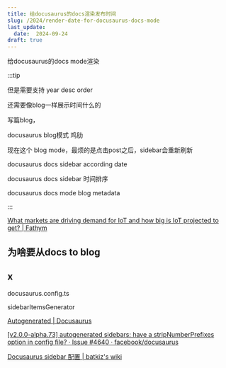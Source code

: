 ```yaml
---
title: 给docusaurus的docs渲染发布时间
slug: /2024/render-date-for-docusaurus-docs-mode
last_update:
  date:  2024-09-24
draft: true
---
```




给docusaurus的docs mode渲染





:::tip

但是需要支持 year desc order

还需要像blog一样展示时间什么的

写篇blog，

docusaurus blog模式 鸡肋


现在这个 blog mode，最烦的是点击post之后，sidebar会重新刷新


docusaurus docs sidebar according date

docusaurus docs sidebar 时间排序




docusaurus docs mode blog metadata



:::


[What markets are driving demand for IoT and how big is IoT projected to get? | Fathym](https://www.fathym.com/blog/articles/2022/december/2022-12-19-what-markets-drive-demand-for-iot)



## 为啥要从docs to blog






## x


docusaurus.config.ts

sidebarItemsGenerator

[Autogenerated | Docusaurus](https://docusaurus.io/docs/sidebar/autogenerated#customize-the-sidebar-items-generator)


[[v2.0.0-alpha.73] autogenerated sidebars: have a stripNumberPrefixes option in config file? · Issue #4640 · facebook/docusaurus](https://github.com/facebook/docusaurus/issues/4640)

[Docusaurus sidebar 配置 | batkiz's wiki](https://wiki.batkiz.com/docs/snippets/docusaurus-sidebar/)